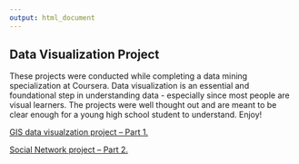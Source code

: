 ```yaml
---
output: html_document
---
```


## Data Visualization Project
These projects were conducted while completing a data mining specialization at Coursera. Data visualization is an essential and foundational step in understanding data - especially since most people are visual learners. The projects were well thought out and are meant to be clear enough for a young high school student to understand. Enjoy! 

[GIS data visualzation project -- Part 1.](GIS-dataviz copy.html)

[Social Network project -- Part 2.]()